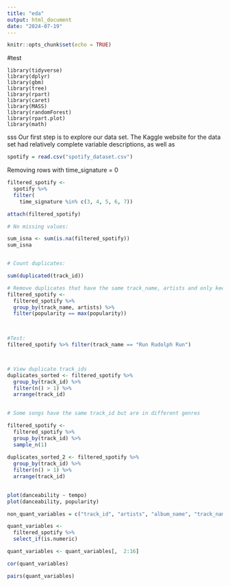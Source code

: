 ```yaml
---
title: "eda"
output: html_document
date: "2024-07-19"
---
```


```r
knitr::opts_chunk$set(echo = TRUE)
```
#test
``` Libraries

library(tidyverse)
library(dplyr)
library(gbm)
library(tree)
library(rpart)
library(caret)
library(MASS)
library(randomForest)
library(rpart.plot)
library(math)

```
sss
Our first step is to explore our data set. The Kaggle website for the data set had relatively complete variable descriptions, as well as 

``` r
spotify = read.csv("spotify_dataset.csv")

```

Removing rows with time_signature = 0
```r
filtered_spotify <- 
  spotify %>% 
  filter(
    time_signature %in% c(3, 4, 5, 6, 7))

attach(filtered_spotify)

# No missing values:

sum_isna <- sum(is.na(filtered_spotify))
sum_isna


# Count duplicates:

sum(duplicated(track_id))

# Remove duplicates that have the same track_name, artists and only keep the most popular song
filtered_spotify <-
  filtered_spotify %>%
  group_by(track_name, artists) %>% 
  filter(popularity == max(popularity))


 
#Test:  
filtered_spotify %>% filter(track_name == "Run Rudolph Run")



# View duplicate track_ids
duplicates_sorted <- filtered_spotify %>%
  group_by(track_id) %>%
  filter(n() > 1) %>%
  arrange(track_id)

 
# Some songs have the same track_id but are in different genres

filtered_spotify <-
  filtered_spotify %>% 
  group_by(track_id) %>% 
  sample_n(1)
  
duplicates_sorted_2 <- filtered_spotify %>%
  group_by(track_id) %>%
  filter(n() > 1) %>%
  arrange(track_id)
  

```

``` r
plot(danceability ~ tempo)
plot(danceability, popularity)

non_quant_variables = c("track_id", "artists", "album_name", "track_name", "explicit", "track_genre")

quant_variables <-
  filtered_spotify %>% 
  select_if(is.numeric) 

quant_variables <- quant_variables[,  2:16]

cor(quant_variables)

pairs(quant_variables)

```